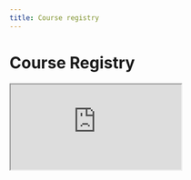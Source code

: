 ```yaml
---
title: Course registry
---
```



# Course Registry

<IFrame
  src="https://registries.clarin-dariah.eu/courses/iframe/"
  title="Course Registry"
/>
